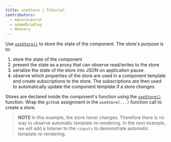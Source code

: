 ```yaml
---
title: useStore | Tutorial
contributors:
  - manucorporat
  - adamdbradley
  - mhevery
---
```


Use [`useStore()`](</docs/(qwik)/components/state/index.mdx#usestore>) to store the state of the component. The store's purpose is to:

1. store the state of the component
2. present the state as a proxy that can observe read/writes to the store
3. serialize the state of the store into JSON on application pause.
4. observe which properties of the store are used in a component template and create subscriptions to the store. The subscriptions are then used to automatically update the component template if a store changes.

Stores are declared inside the component's function using the [`useStore()`](</docs/(qwik)/components/state/index.mdx#usestore>) function. Wrap the `github` assignment in the `useStore(...)` function call to create a store.

> **NOTE**
> In this example, the store never changes. Therefore there is no way to observe automatic template re-rendering. In the next example, we will add a listener to the `<input>` to demonstrate automatic template re-rendering.
